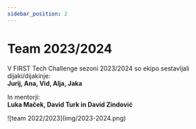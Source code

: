 ---
sidebar_position: 2
---

# Team 2023/2024

<p>
    V FIRST Tech Challenge sezoni 2023/2024 so ekipo sestavljali dijaki/dijakinje:<br/>
    <b>Jurij, Ana, Vid, Alja, Jaka</b>
</p>
<p>
    In mentorji:<br/>
    <b>Luka Maček, David Turk in David Zindović</b>
</p>
![team 2022/2023](img/2023-2024.png)
